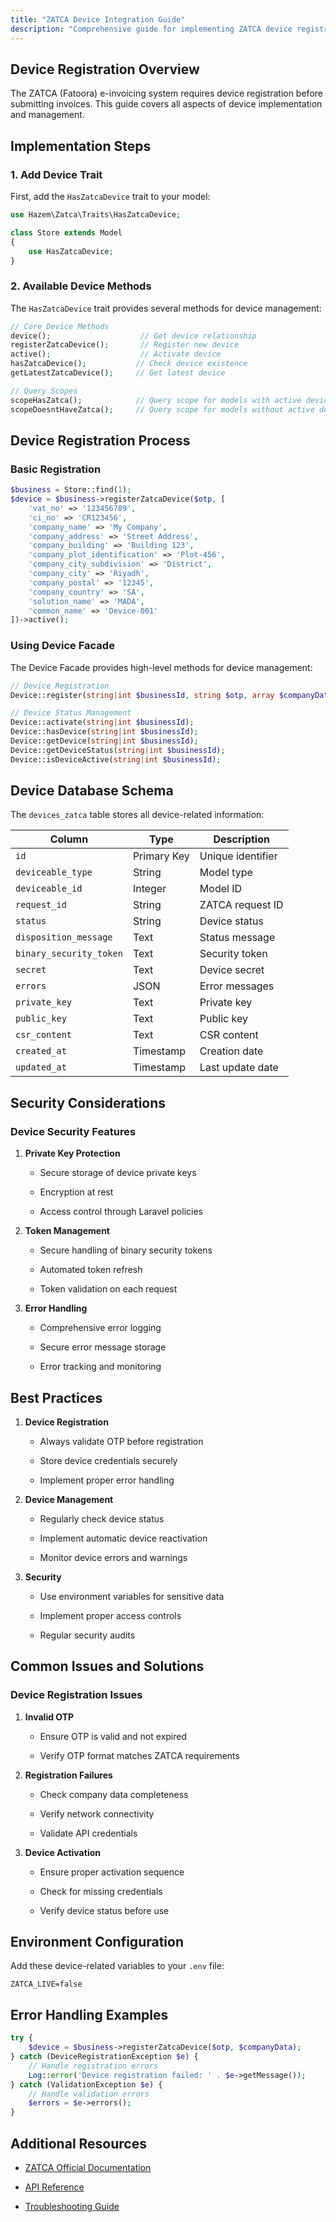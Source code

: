 ```yaml
---
title: "ZATCA Device Integration Guide"
description: "Comprehensive guide for implementing ZATCA device registration and management"
---
```


## Device Registration Overview

The ZATCA (Fatoora) e-invoicing system requires device registration before submitting invoices. This guide covers all aspects of device implementation and management.

## Implementation Steps

### 1. Add Device Trait

First, add the `HasZatcaDevice` trait to your model:

```php
use Hazem\Zatca\Traits\HasZatcaDevice;

class Store extends Model
{
    use HasZatcaDevice;
}
```

### 2. Available Device Methods

The `HasZatcaDevice` trait provides several methods for device management:

```php
// Core Device Methods
device();                    // Get device relationship
registerZatcaDevice();       // Register new device
active();                    // Activate device
hasZatcaDevice();           // Check device existence
getLatestZatcaDevice();     // Get latest device

// Query Scopes
scopeHasZatca();            // Query scope for models with active devices
scopeDoesntHaveZatca();     // Query scope for models without active devices
```

## Device Registration Process

### Basic Registration

```php
$business = Store::find(1);
$device = $business->registerZatcaDevice($otp, [
    'vat_no' => '123456789',
    'ci_no' => 'CR123456',
    'company_name' => 'My Company',
    'company_address' => 'Street Address',
    'company_building' => 'Building 123',
    'company_plot_identification' => 'Plot-456',
    'company_city_subdivision' => 'District',
    'company_city' => 'Riyadh',
    'company_postal' => '12345',
    'company_country' => 'SA',
    'solution_name' => 'MADA',
    'common_name' => 'Device-001'
])->active();
```

### Using Device Facade

The Device Facade provides high-level methods for device management:

```php
// Device Registration
Device::register(string|int $businessId, string $otp, array $companyData);

// Device Status Management
Device::activate(string|int $businessId);
Device::hasDevice(string|int $businessId);
Device::getDevice(string|int $businessId);
Device::getDeviceStatus(string|int $businessId);
Device::isDeviceActive(string|int $businessId);
```

## Device Database Schema

The `devices_zatca` table stores all device-related information:

| Column                  | Type        | Description       |
| ----------------------- | ----------- | ----------------- |
| `id`                    | Primary Key | Unique identifier |
| `deviceable_type`       | String      | Model type        |
| `deviceable_id`         | Integer     | Model ID          |
| `request_id`            | String      | ZATCA request ID  |
| `status`                | String      | Device status     |
| `disposition_message`   | Text        | Status message    |
| `binary_security_token` | Text        | Security token    |
| `secret`                | Text        | Device secret     |
| `errors`                | JSON        | Error messages    |
| `private_key`           | Text        | Private key       |
| `public_key`            | Text        | Public key        |
| `csr_content`           | Text        | CSR content       |
| `created_at`            | Timestamp   | Creation date     |
| `updated_at`            | Timestamp   | Last update date  |

## Security Considerations

### Device Security Features

1. **Private Key Protection**

   * Secure storage of device private keys

   * Encryption at rest

   * Access control through Laravel policies

2. **Token Management**

   * Secure handling of binary security tokens

   * Automated token refresh

   * Token validation on each request

3. **Error Handling**

   * Comprehensive error logging

   * Secure error message storage

   * Error tracking and monitoring

## Best Practices

1. **Device Registration**

   * Always validate OTP before registration

   * Store device credentials securely

   * Implement proper error handling

2. **Device Management**

   * Regularly check device status

   * Implement automatic device reactivation

   * Monitor device errors and warnings

3. **Security**

   * Use environment variables for sensitive data

   * Implement proper access controls

   * Regular security audits

## Common Issues and Solutions

### Device Registration Issues

1. **Invalid OTP**

   * Ensure OTP is valid and not expired

   * Verify OTP format matches ZATCA requirements

2. **Registration Failures**

   * Check company data completeness

   * Verify network connectivity

   * Validate API credentials

3. **Device Activation**

   * Ensure proper activation sequence

   * Check for missing credentials

   * Verify device status before use

## Environment Configuration

Add these device-related variables to your `.env` file:

```env
ZATCA_LIVE=false
```

## Error Handling Examples

```php
try {
    $device = $business->registerZatcaDevice($otp, $companyData);
} catch (DeviceRegistrationException $e) {
    // Handle registration errors
    Log::error('Device registration failed: ' . $e->getMessage());
} catch (ValidationException $e) {
    // Handle validation errors
    $errors = $e->errors();
}
```

## Additional Resources

* [ZATCA Official Documentation](https://zatca.gov.sa)

* [API Reference](/api-reference)

* [Troubleshooting Guide](/troubleshooting)